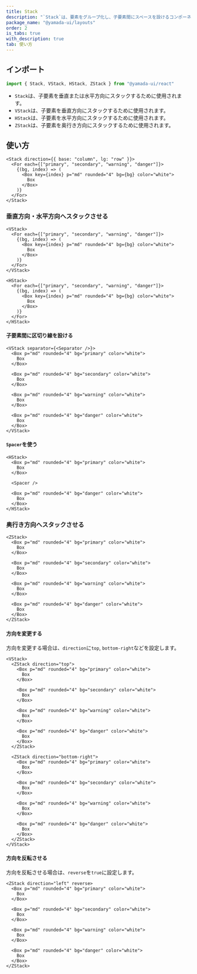 ```yaml
---
title: Stack
description: "`Stack`は、要素をグループ化し、子要素間にスペースを設けるコンポーネントです。"
package_name: "@yamada-ui/layouts"
order: 2
is_tabs: true
with_description: true
tab: 使い方
---
```


## インポート

```ts
import { Stack, VStack, HStack, ZStack } from "@yamada-ui/react"
```

- `Stack`は、子要素を垂直または水平方向にスタックするために使用されます。
- `VStack`は、子要素を垂直方向にスタックするために使用されます。
- `HStack`は、子要素を水平方向にスタックするために使用されます。
- `ZStack`は、子要素を奥行き方向にスタックするために使用されます。

## 使い方

```tsx
<Stack direction={{ base: "column", lg: "row" }}>
  <For each={["primary", "secondary", "warning", "danger"]}>
    {(bg, index) => (
      <Box key={index} p="md" rounded="4" bg={bg} color="white">
        Box
      </Box>
    )}
  </For>
</Stack>
```

### 垂直方向・水平方向へスタックさせる

```tsx
<VStack>
  <For each={["primary", "secondary", "warning", "danger"]}>
    {(bg, index) => (
      <Box key={index} p="md" rounded="4" bg={bg} color="white">
        Box
      </Box>
    )}
  </For>
</VStack>
```

```tsx
<HStack>
  <For each={["primary", "secondary", "warning", "danger"]}>
    {(bg, index) => (
      <Box key={index} p="md" rounded="4" bg={bg} color="white">
        Box
      </Box>
    )}
  </For>
</HStack>
```

#### 子要素間に区切り線を設ける

```tsx
<VStack separator={<Separator />}>
  <Box p="md" rounded="4" bg="primary" color="white">
    Box
  </Box>

  <Box p="md" rounded="4" bg="secondary" color="white">
    Box
  </Box>

  <Box p="md" rounded="4" bg="warning" color="white">
    Box
  </Box>

  <Box p="md" rounded="4" bg="danger" color="white">
    Box
  </Box>
</VStack>
```

#### `Spacer`を使う

```tsx
<HStack>
  <Box p="md" rounded="4" bg="primary" color="white">
    Box
  </Box>

  <Spacer />

  <Box p="md" rounded="4" bg="danger" color="white">
    Box
  </Box>
</HStack>
```

### 奥行き方向へスタックさせる

```tsx
<ZStack>
  <Box p="md" rounded="4" bg="primary" color="white">
    Box
  </Box>

  <Box p="md" rounded="4" bg="secondary" color="white">
    Box
  </Box>

  <Box p="md" rounded="4" bg="warning" color="white">
    Box
  </Box>

  <Box p="md" rounded="4" bg="danger" color="white">
    Box
  </Box>
</ZStack>
```

#### 方向を変更する

方向を変更する場合は、`direction`に`top`, `bottom-right`などを設定します。

```tsx
<VStack>
  <ZStack direction="top">
    <Box p="md" rounded="4" bg="primary" color="white">
      Box
    </Box>

    <Box p="md" rounded="4" bg="secondary" color="white">
      Box
    </Box>

    <Box p="md" rounded="4" bg="warning" color="white">
      Box
    </Box>

    <Box p="md" rounded="4" bg="danger" color="white">
      Box
    </Box>
  </ZStack>

  <ZStack direction="bottom-right">
    <Box p="md" rounded="4" bg="primary" color="white">
      Box
    </Box>

    <Box p="md" rounded="4" bg="secondary" color="white">
      Box
    </Box>

    <Box p="md" rounded="4" bg="warning" color="white">
      Box
    </Box>

    <Box p="md" rounded="4" bg="danger" color="white">
      Box
    </Box>
  </ZStack>
</VStack>
```

#### 方向を反転させる

方向を反転させる場合は、`reverse`を`true`に設定します。

```tsx
<ZStack direction="left" reverse>
  <Box p="md" rounded="4" bg="primary" color="white">
    Box
  </Box>

  <Box p="md" rounded="4" bg="secondary" color="white">
    Box
  </Box>

  <Box p="md" rounded="4" bg="warning" color="white">
    Box
  </Box>

  <Box p="md" rounded="4" bg="danger" color="white">
    Box
  </Box>
</ZStack>
```
